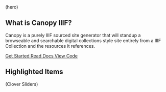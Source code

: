 <div className="w-full bg-slate-50 border-b border-slate-200">
  <div className="mx-auto max-w-content w-full px-4 py-10">
    <div className="text-slate-600">(hero)</div>
  </div>
</div>

## What is Canopy IIIF?

Canopy is a purely IIIF sourced site generator that will standup a browseable and searchable digital collections style site entirely from a IIIF Collection and the resources it references.

<div className="not-prose mt-4 space-x-2 space-y-2">
  <a
    href="/getting-started"
    className="inline-flex items-center px-4 py-2 rounded-md bg-brand-600 text-white hover:bg-brand-700 focus:outline-none focus:ring-2 focus:ring-brand-500"
  >
    Get Started
  </a>
  <a
    href="/docs"
    className="inline-flex items-center px-4 py-2 rounded-md border border-slate-300 text-slate-800 hover:bg-slate-50 focus:outline-none focus:ring-2 focus:ring-brand-500"
  >
    Read Docs
  </a>
  <a
    href="https://github.com/canopy-iiif"
    className="inline-flex items-center px-4 py-2 rounded-md border border-slate-300 text-slate-800 hover:bg-slate-50 focus:outline-none focus:ring-2 focus:ring-brand-500"
  >
    View Code
  </a>
</div>

## Highlighted Items

(Clover Sliders)
